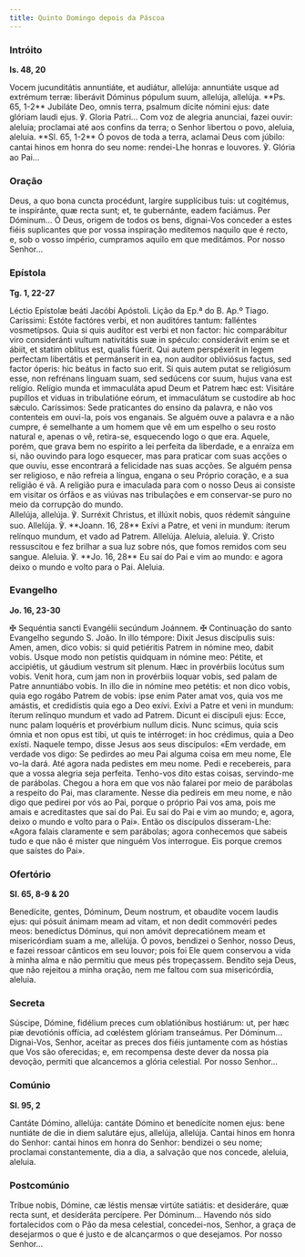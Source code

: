 ```yaml
---
title: Quinto Domingo depois da Páscoa
---
```


### Intróito

**Is. 48, 20**

<div class="side-by-side not-content">
  <span>
    Vocem jucunditátis annuntiáte, et audiátur, allelúja: annuntiáte usque ad extrémum terræ:
    liberávit Dóminus pópulum suum, allelúja, allelúja. **Ps. 65, 1-2** Jubiláte Deo, omnis terra,
    psalmum dícite nómini ejus: date glóriam laudi ejus. ℣. Gloria Patri...
  </span>
  <span>
    Com voz de alegria anunciai, fazei ouvir: aleluia; proclamai até aos confins da terra; o Senhor
    libertou o povo, aleluia, aleluia. **Sl. 65, 1-2** Ó povos de toda a terra, aclamai Deus com
    júbilo: cantai hinos em honra do seu nome: rendei-Lhe honras e louvores. ℣. Glória ao Pai...
  </span>
</div>

### Oração

<div class="side-by-side not-content">
  <span>
    Deus, a quo bona cuncta procédunt, largíre supplícibus tuis: ut cogitémus, te inspiránte, quæ
    recta sunt; et, te gubernánte, eadem faciámus. Per Dóminum...
  </span>
  <span>
    Ó Deus, origem de todos os bens, dignai-Vos conceder a estes fiéis suplicantes que por vossa
    inspiração meditemos naquilo que é recto, e, sob o vosso império, cumpramos aquilo em que
    meditámos. Por nosso Senhor...
  </span>
</div>

### Epístola

**Tg. 1, 22-27**

<div class="side-by-side not-content">
  <span>Léctio Epístolæ beáti Jacóbi Apóstoli.</span>
  <span>Lição da Ep.ª do B. Ap.º Tiago.</span>
  <span>
    Caríssimi: Estóte factóres verbi, et non auditóres tantum: falléntes vosmetípsos. Quia si quis
    audítor est verbi et non factor: hic comparábitur viro consideránti vultum nativitátis suæ in
    spéculo: considerávit enim se et ábiit, et statim oblítus est, qualis fúerit. Qui autem
    perspéxerit in legem perfectam libertátis et permánserit in ea, non audítor obliviósus factus,
    sed factor óperis: hic beátus in facto suo erit. Si quis autem putat se religiósum esse, non
    refrénans linguam suam, sed sedúcens cor suum, hujus vana est relígio. Relígio munda et
    immaculáta apud Deum et Patrem hæc est: Visitáre pupíllos et viduas in tribulatióne eórum, et
    immaculátum se custodíre ab hoc sǽculo.
  </span>
  <span>
    Caríssimos: Sede praticantes do ensino da palavra, e não vos contenteis em ouvi-la, pois vos
    enganais. Se alguém ouve a palavra e a não cumpre, é semelhante a um homem que vê em um espelho
    o seu rosto natural e, apenas o vê, retira-se, esquecendo logo o que era. Aquele, porém, que
    grava bem no espírito a lei perfeita da liberdade, e a enraíza em si, não ouvindo para logo
    esquecer, mas para praticar com suas acções o que ouviu, esse encontrará a felicidade nas suas
    acções. Se alguém pensa ser religioso, e não refreia a língua, engana o seu Próprio coração, e a
    sua religião é vã. A religião pura e imaculada para com o nosso Deus ai consiste em visitar os
    órfãos e as viúvas nas tribulações e em conservar-se puro no meio da corrupção do mundo.
  </span>
</div>

<div class="side-by-side not-content">
  <span>
    Allelúja, allelúja. ℣. Surréxit Christus, et illúxit nobis, quos rédemit sánguine suo. Allelúja.
    ℣. **Joann. 16, 28** Exívi a Patre, et veni in mundum: íterum relínquo mundum, et vado ad
    Patrem. Allelúja.
  </span>
  <span>
    Aleluia, aleluia. ℣. Cristo ressuscitou e fez brilhar a sua luz sobre nós, que fomos remidos com
    seu sangue. Aleluia. ℣. **Jo. 16, 28** Eu saí do Pai e vim ao mundo: e agora deixo o mundo e
    volto para o Pai. Aleluia.
  </span>
</div>

### Evangelho

**Jo. 16, 23-30**

<div class="side-by-side not-content">
  <span>
    <span class="text-red-500">✠</span> Sequéntia sancti Evangélii secúndum Joánnem.
  </span>
  <span>
    <span class="text-red-500">✠</span> Continuação do santo Evangelho segundo S. João.
  </span>
  <span>
    In illo témpore: Dixit Jesus discípulis suis: Amen, amen, dico vobis: si quid petiéritis Patrem
    in nómine meo, dabit vobis. Usque modo non petístis quidquam in nómine meo: Pétite, et
    accipiétis, ut gáudium vestrum sit plenum. Hæc in provérbiis locútus sum vobis. Venit hora, cum
    jam non in provérbiis loquar vobis, sed palam de Patre annuntiábo vobis. In illo die in nómine
    meo petétis: et non dico vobis, quia ego rogábo Patrem de vobis: ipse enim Pater amat vos, quia
    vos me amástis, et credidístis quia ego a Deo exívi. Exívi a Patre et veni in mundum: íterum
    relínquo mundum et vado ad Patrem. Dicunt ei discípuli ejus: Ecce, nunc palam loquéris et
    provérbium nullum dicis. Nunc scimus, quia scis ómnia et non opus est tibi, ut quis te
    intérroget: in hoc crédimus, quia a Deo exísti.
  </span>
  <span>
    Naquele tempo, disse Jesus aos seus discípulos: «Em verdade, em verdade vos digo: Se pedirdes ao
    meu Pai alguma coisa em meu nome, Ele vo-la dará. Até agora nada pedistes em meu nome. Pedi e
    recebereis, para que a vossa alegria seja perfeita. Tenho-vos dito estas coisas, servindo-me de
    parábolas. Chegou a hora em que vos não falarei por meio de parábolas a respeito do Pai, mas
    claramente. Nesse dia pedireis em meu nome, e não digo que pedirei por vós ao Pai, porque o
    próprio Pai vos ama, pois me amais e acreditastes que saí do Pai. Eu saí do Pai e vim ao mundo;
    e, agora, deixo o mundo e volto para o Pai». Então os discípulos disseram-Lhe: «Agora falais
    claramente e sem parábolas; agora conhecemos que sabeis tudo e que não é mister que ninguém Vos
    interrogue. Eis porque cremos que saístes do Pai».
  </span>
</div>

### Ofertório

**Sl. 65, 8-9 & 20**

<div class="side-by-side not-content">
  <span>
    Benedícite, gentes, Dóminum, Deum nostrum, et obaudíte vocem laudis ejus: qui pósuit ánimam meam
    ad vitam, et non dedit commovéri pedes meos: benedíctus Dóminus, qui non amóvit deprecatiónem
    meam et misericórdiam suam a me, allelúja.
  </span>
  <span>
    Ó povos, bendizei o Senhor, nosso Deus, e fazei ressoar cânticos em seu louvor; pois foi Ele
    quem conservou a vida à minha alma e não permitiu que meus pés tropeçassem. Bendito seja Deus,
    que não rejeitou a minha oração, nem me faltou com sua misericórdia, aleluia.
  </span>
</div>

### Secreta

<div class="side-by-side not-content">
  <span>
    Súscipe, Dómine, fidélium preces cum oblatiónibus hostiárum: ut, per hæc piæ devotiónis offícia,
    ad cœléstem glóriam transeámus. Per Dóminum...
  </span>
  <span>
    Dignai-Vos, Senhor, aceitar as preces dos fiéis juntamente com as hóstias que Vos são
    oferecidas; e, em recompensa deste dever da nossa pia devoção, permiti que alcancemos a glória
    celestial. Por nosso Senhor...
  </span>
</div>

### Comúnio

**Sl. 95, 2**

<div class="side-by-side not-content">
  <span>
    Cantáte Dómino, allelúja: cantáte Dómino et benedícite nomen ejus: bene nuntiáte de die in diem
    salutáre ejus, allelúja, allelúja.
  </span>
  <span>
    Cantai hinos em honra do Senhor: cantai hinos em honra do Senhor: bendizei o seu nome; proclamai
    constantemente, dia a dia, a salvação que nos concede, aleluia, aleluia.
  </span>
</div>

### Postcomúnio

<div class="side-by-side not-content">
  <span>
    Tríbue nobis, Dómine, cæ léstis mensæ virtúte satiátis: et desideráre, quæ recta sunt, et
    desideráta percípere. Per Dóminum...
  </span>
  <span>
    Havendo nós sido fortalecidos com o Pão da mesa celestial, concedei-nos, Senhor, a graça de
    desejarmos o que é justo e de alcançarmos o que desejamos. Por nosso Senhor...
  </span>
</div>
